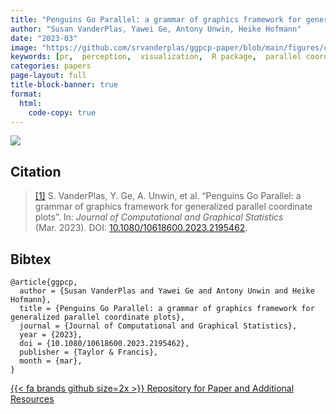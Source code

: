 ```yaml
---
title: "Penguins Go Parallel: a grammar of graphics framework for generalized parallel coordinate plots"
author: "Susan VanderPlas, Yawei Ge, Antony Unwin, Heike Hofmann"
date: "2023-03"
image: "https://github.com/srvanderplas/ggpcp-paper/blob/main/figures/carcinoma-1.png?raw=true"
keywords: [pr,  perception,  visualization,  R package,  parallel coordinate plot,  multivariate]
categories: papers
page-layout: full
title-block-banner: true
format:
  html:
    code-copy: true
---
```

 
![](https://github.com/srvanderplas/ggpcp-paper/blob/main/figures/carcinoma-1.png?raw=true){.preview-image}
 
## Citation
> <a name=bib-ggpcp></a>[[1]](#cite-ggpcp) S. VanderPlas, Y. Ge, A. Unwin, et al. “Penguins Go Parallel: a grammar of graphics framework for generalized parallel coordinate plots”. In: _Journal of Computational and Graphical Statistics_ (Mar. 2023). DOI: [10.1080/10618600.2023.2195462](https://doi.org/10.1080%2F10618600.2023.2195462).

::: {.callout-note collapse='true'}
## Bibtex
```
@article{ggpcp,
  author = {Susan VanderPlas and Yawei Ge and Antony Unwin and Heike Hofmann},
  title = {Penguins Go Parallel: a grammar of graphics framework for generalized parallel coordinate plots},
  journal = {Journal of Computational and Graphical Statistics},
  year = {2023},
  doi = {10.1080/10618600.2023.2195462},
  publisher = {Taylor & Francis},
  month = {mar},
}
```
:::




[{{< fa brands github size=2x >}} Repository for Paper and Additional Resources](https://github.com/srvanderplas/ggpcp-paper){.btn .btn-tip role="button"}
